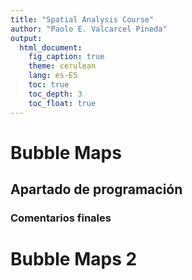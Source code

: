```yaml
---
title: "Spatial Analysis Course"
author: "Paolo E. Valcarcel Pineda"
output: 
  html_document:
    fig_caption: true
    theme: cerulean
    lang: es-ES
    toc: true
    toc_depth: 3
    toc_float: true
---
```

\pagebreak

# Bubble Maps

## Apartado de programación

### Comentarios finales

# Bubble Maps 2